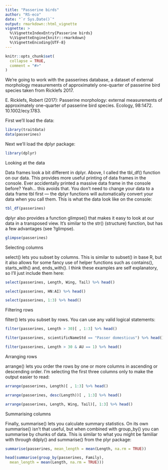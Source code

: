 ```yaml
---
title: "Passerine birds"
author: "RS-eco"
date: "`r Sys.Date()`"
output: rmarkdown::html_vignette
vignette: >
  %\VignetteIndexEntry{Passerine birds}
  %\VignetteEngine{knitr::rmarkdown}
  %\VignetteEncoding{UTF-8}
---
```


```r
knitr::opts_chunk$set(
  collapse = TRUE,
  comment = "#>"
)
```

We’re going to work with the passerines database, a dataset of external morphology measurements of approximately one-quarter of passerine bird species taken from Ricklefs 2017.

E. Ricklefs, Robert (2017): Passerine morphology: external measurements of approximately one-quarter of passerine bird species. Ecology, 98:1472. 10.1002/ecy.1783.

First we’ll load the data:

```r
library(traitdata)
data(passerines)
```

Next we’ll load the dplyr package:

```r
library(dplyr)
```

Looking at the data

Data frames look a bit different in dplyr. Above, I called the tbl_df() function on our data. This provides more useful printing of data frames in the console. Ever accidentally printed a massive data frame in the console before? Yeah… this avoids that. You don’t need to change your data to a data frame tbl first — the dplyr functions will automatically convert your data when you call them. This is what the data look like on the console:

```r
tbl_df(passerines)
```

dplyr also provides a function glimpse() that makes it easy to look at our data in a transposed view. It’s similar to the str() (structure) function, but has a few advantages (see ?glimpse).

```r
glimpse(passerines)
```

Selecting columns

select() lets you subset by columns. This is similar to subset() in base R, but it also allows for some fancy use of helper functions such as contains(), starts_with() and, ends_with(). I think these examples are self explanatory, so I’ll just include them here:

```r
select(passerines, Length, Wing, Tail) %>% head()

select(passerines, HN:AI) %>% head()

select(passerines, 1:3) %>% head()
```

Filtering rows

filter() lets you subset by rows. You can use any valid logical statements:

```r
filter(passerines, Length > 30)[ , 1:3] %>% head()

filter(passerines, scientificNameStd == "Passer domesticus") %>% head()

filter(passerines, Length > 30 & AU == 1) %>% head()
```

Arranging rows

arrange() lets you order the rows by one or more columns in ascending or descending order. I’m selecting the first three columns only to make the output easier to read:

```r
arrange(passerines, Length)[ , 1:3] %>% head()

arrange(passerines, desc(Length))[ , 1:3] %>% head()

arrange(passerines, Length, Wing, Tail)[, 1:3] %>% head()
```

<!--
Mutating columns

mutate() lets you add new columns. Notice that the new columns you create can build on each other. I will wrap these in glimpse() to make the new columns easy to see:

```r
# Find meaningful example
#glimpse(mutate(passerines, 
#    g_per_mm = AdultBodyMass_g / AdultHeadBodyLen_mm))
```
-->

Summarising columns

Finally, summarise() lets you calculate summary statistics. On its own summarise() isn’t that useful, but when combined with group_by() you can summarise by chunks of data. This is similar to what you might be familiar with through ddply() and summarise() from the plyr package:

```r
summarise(passerines, mean_length = mean(Length, na.rm = TRUE))

head(summarise(group_by(passerines, Family),
  mean_length = mean(Length, na.rm = TRUE)))
```
